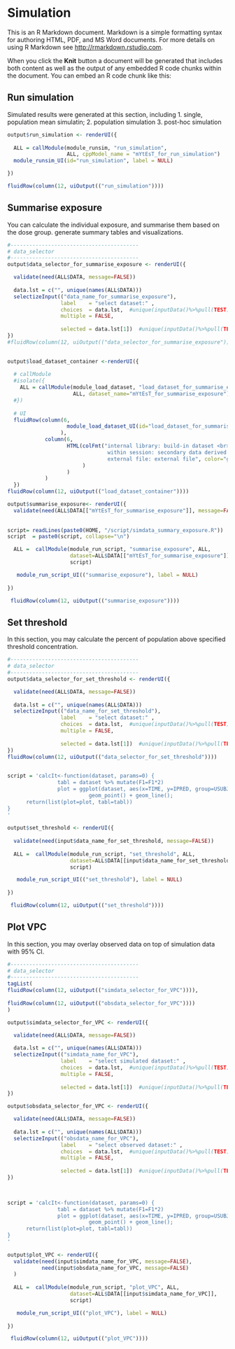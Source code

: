  

# Simulation <a name="run_sim"></a>

This is an R Markdown document. Markdown is a simple formatting syntax for authoring HTML, PDF, and MS Word documents. For more details on using R Markdown see <http://rmarkdown.rstudio.com>.

When you click the **Knit** button a document will be generated that includes both content as well as the output of any embedded R code chunks within the document. You can embed an R code chunk like this: 


## Run simulation <a name="run_sim"></a>

Simulated results were generated at this section, including 
1. single, population mean simulatin; 
2. population simulation
3. post-hoc simulation

```r
output$run_simulation <- renderUI({ 
   
  ALL = callModule(module_runsim, "run_simulation", 
                   ALL, cppModel_name = "mYtEsT_for_run_simulation")  
  module_runsim_UI(id="run_simulation", label = NULL)

})

fluidRow(column(12, uiOutput(("run_simulation"))))
```

 
 
## Summarise exposure <a name="run_sim"></a>
You can calculate the individual exposure, and summarise them based on the dose group. 
generate summary tables and visualizations. 

```r
#-----------------------------------------
# data_selector
#-----------------------------------------
output$data_selector_for_summarise_exposure <- renderUI({

  validate(need(ALL$DATA, message=FALSE))
  
  data.lst = c("", unique(names(ALL$DATA)))
  selectizeInput(("data_name_for_summarise_exposure"), 
                 label    = "select dataset:" , 
                 choices  = data.lst,  #unique(inputData()%>%pull(TEST)),    
                 multiple = FALSE, 
                 
                 selected = data.lst[1])  #unique(inputData()%>%pull(TEST))[1])   
})
#fluidRow(column(12, uiOutput(("data_selector_for_summarise_exposure"))))
  
```


```r
output$load_dataset_container <-renderUI({
   
  # callModule 
  #isolate({ 
    ALL = callModule(module_load_dataset, "load_dataset_for_summarise_exposure", 
                     ALL, dataset_name="mYtEsT_for_summarise_exposure")
  #})
  
  # UI  
  fluidRow(column(6, 
                   module_load_dataset_UI(id="load_dataset_for_summarise_exposure", label=NULL)
                 ), 
            column(6, 
                   HTML(colFmt("internal library: build-in dataset <br>
                                within session: secondary data derived from the original <br> 
                                external file: external file", color="gray")
                        )
                   )
            )  
  })
fluidRow(column(12, uiOutput(("load_dataset_container"))))
```
 
  
```r

output$summarise_exposure<- renderUI({  
  validate(need(ALL$DATA[["mYtEsT_for_summarise_exposure"]], message=FALSE))
  
  
script= readLines(paste0(HOME, "/script/simdata_summary_exposure.R"))
script  = paste0(script, collapse="\n")

  ALL =  callModule(module_run_script, "summarise_exposure", ALL, 
                    dataset=ALL$DATA[["mYtEsT_for_summarise_exposure"]], 
                    script)

   module_run_script_UI(("summarise_exposure"), label = NULL) 
     
})

 fluidRow(column(12, uiOutput(("summarise_exposure"))))

```
  


## Set threshold <a name="run_sim"></a>
In this section, you may calculate the percent of population above specified threshold concentration.  

```r
#-----------------------------------------
# data_selector
#-----------------------------------------
output$data_selector_for_set_threshold <- renderUI({

  validate(need(ALL$DATA, message=FALSE))
  
  data.lst = c("", unique(names(ALL$DATA)))
  selectizeInput(("data_name_for_set_threshold"), 
                 label    = "select dataset:" , 
                 choices  = data.lst,  #unique(inputData()%>%pull(TEST)),    
                 multiple = FALSE, 
                 
                 selected = data.lst[1])  #unique(inputData()%>%pull(TEST))[1])   
})
fluidRow(column(12, uiOutput(("data_selector_for_set_threshold"))))
  
```
 
  
```r
 
  
script = 'calcIt<-function(dataset, params=0) {
                tabl = dataset %>% mutate(F1=F1*2)
                plot = ggplot(dataset, aes(x=TIME, y=IPRED, group=USUBJID, col=ARMA)) + 
                          geom_point() + geom_line();
      return(list(plot=plot, tabl=tabl))
} 
'
   
output$set_threshold <- renderUI({  
  
  validate(need(input$data_name_for_set_threshold, message=FALSE))
  
  ALL =  callModule(module_run_script, "set_threshold", ALL, 
                    dataset=ALL$DATA[[input$data_name_for_set_threshold]], 
                    script)

   module_run_script_UI(("set_threshold"), label = NULL) 
     
})

 fluidRow(column(12, uiOutput(("set_threshold"))))

```
  

## Plot VPC <a name="run_sim"></a>
In this section, you may overlay observed data on top of simulation data with 95% CI. 

```r
#-----------------------------------------
# data_selector
#-----------------------------------------
tagList(
fluidRow(column(12, uiOutput(("simdata_selector_for_VPC")))),
  
fluidRow(column(12, uiOutput(("obsdata_selector_for_VPC"))))
)

output$simdata_selector_for_VPC <- renderUI({

  validate(need(ALL$DATA, message=FALSE))
  
  data.lst = c("", unique(names(ALL$DATA)))
  selectizeInput(("simdata_name_for_VPC"), 
                 label    = "select simulated dataset:" , 
                 choices  = data.lst,  #unique(inputData()%>%pull(TEST)),    
                 multiple = FALSE, 
                 
                 selected = data.lst[1])  #unique(inputData()%>%pull(TEST))[1])   
})

output$obsdata_selector_for_VPC <- renderUI({

  validate(need(ALL$DATA, message=FALSE))
  
  data.lst = c("", unique(names(ALL$DATA)))
  selectizeInput(("obsdata_name_for_VPC"), 
                 label    = "select observed dataset:" , 
                 choices  = data.lst,  #unique(inputData()%>%pull(TEST)),    
                 multiple = FALSE, 
                 
                 selected = data.lst[1])  #unique(inputData()%>%pull(TEST))[1])   
})

  

```
 
  
```r
 
  
script = 'calcIt<-function(dataset, params=0) {
                tabl = dataset %>% mutate(F1=F1*2)
                plot = ggplot(dataset, aes(x=TIME, y=IPRED, group=USUBJID, col=ARMA)) + 
                          geom_point() + geom_line();
      return(list(plot=plot, tabl=tabl))
} 
'
   
output$plot_VPC <- renderUI({  
  validate(need(input$simdata_name_for_VPC, message=FALSE), 
           need(input$obsdata_name_for_VPC, message=FALSE)
  )
  
  ALL =  callModule(module_run_script, "plot_VPC", ALL, 
                    dataset=ALL$DATA[[input$simdata_name_for_VPC]], 
                    script)

   module_run_script_UI(("plot_VPC"), label = NULL) 
     
})

 fluidRow(column(12, uiOutput(("plot_VPC"))))

```
 
  
 
